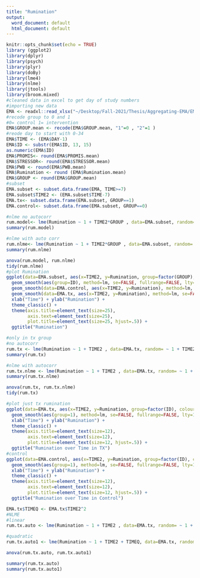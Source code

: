 ```yaml
---
title: "Rumination"
output:
  word_document: default
  html_document: default
---
```


```r
knitr::opts_chunk$set(echo = TRUE)
library (ggplot2)
library(dplyr)
library(psych)
library(plyr)
library(doBy)
library(lme4)
library(nlme)
library(jtools)
library(broom.mixed)
#cleaned data in excel to get day of study numbers 
#importing new data 
EMA <- readxl::read_xlsx("~/Desktop/Fall-2021/Thesis/Aggregating-EMA/EMA-DATA-PREFINAL.xlsx")
#recode group to 0 and 1 
#0= control 1= intervention
EMA$GROUP.mean <- recode(EMA$GROUP.mean, "1"=0 , "2"=1 )
#reode day to start with 0-34
EMA$TIME <- (EMA$DAY-1)
EMA$ID <- substr(EMA$ID, 13, 15)
as.numeric(EMA$ID)
EMA$PROMIS<- round(EMA$PROMIS.mean)
EMA$STRESSOR<- round(EMA$STRESSOR.mean)
EMA$PWB <- round(EMA$PWB.mean)
EMA$Rumination <- round (EMA$Rumination.mean)
EMA$GROUP <- round(EMA$GROUP.mean)
#subset
EMA.subset <- subset.data.frame(EMA, TIME>=7)
EMA.subset$TIME2 <- (EMA.subset$TIME-7)
EMA.tx<- subset.data.frame(EMA.subset, GROUP==1)
EMA.control<- subset.data.frame(EMA.subset, GROUP==0)
```


```r
#nlme no autocorr
rum.model<- lme(Rumination ~ 1 + TIME2*GROUP , data=EMA.subset, random= ~ 1+  TIME2| ID, na.action=na.exclude)
summary(rum.model)

#nlme with auto corr
rum.nlme<- lme(Rumination ~ 1 + TIME2*GROUP , data=EMA.subset, random= ~ 1+  TIME2| ID, correlation= corAR1(), na.action=na.exclude)
summary(rum.nlme)

anova(rum.model, rum.nlme)
tidy(rum.nlme)
#plot Rumination
ggplot(data=EMA.subset, aes(x=TIME2, y=Rumination, group=factor(GROUP), colour="gray"), legend=TRUE) +
  geom_smooth(aes(group=ID), method=lm, se=FALSE, fullrange=FALSE, lty=1, size=.5, color="gray") +
  geom_smooth(data=EMA.control, aes(x=TIME2, y=Rumination), method=lm, se=FALSE, fullrange=FALSE, lty=1, size=2, color="blue", show.legend= TRUE) +
  geom_smooth(data=EMA.tx, aes(x=TIME2, y=Rumination), method=lm, se=FALSE, fullrange=FALSE, lty=1, size=2, color="red", show.legend= TRUE) +
  xlab("Time") + ylab("Rumination") +
  theme_classic() +
  theme(axis.title=element_text(size=25),
        axis.text=element_text(size=25),
        plot.title=element_text(size=25, hjust=.5)) +
  ggtitle("Rumination")
```



```r
#only in tx group
#no autocorr
rum.tx <- lme(Rumination ~ 1 + TIME2 , data=EMA.tx, random= ~ 1 + TIME2| ID, na.action=na.exclude)
summary(rum.tx)

#nlme with autocorr
rum.tx.nlme <- lme(Rumination ~ 1 + TIME2 , data=EMA.tx, random= ~ 1 + TIME2| ID, correlation= corAR1(), na.action=na.exclude)
summary(rum.tx.nlme)

anova(rum.tx, rum.tx.nlme)
tidy(rum.tx)

#plot just tx rumination
ggplot(data=EMA.tx, aes(x=TIME2, y=Rumination, group=factor(ID), colour="gray"), legend=FALSE) + geom_smooth(method=lm, se=FALSE, fullrange=FALSE, lty=1, size=.5, color="gray40") +
  geom_smooth(aes(group=1), method=lm, se=FALSE, fullrange=FALSE, lty=1, size=2, color="red") +
  xlab("Time") + ylab("Rumination") +
  theme_classic() +
  theme(axis.title=element_text(size=12),
        axis.text=element_text(size=12),
        plot.title=element_text(size=12, hjust=.5)) +
  ggtitle("Rumination over Time in TX")
#control
ggplot(data=EMA.control, aes(x=TIME2, y=Rumination, group=factor(ID), colour="gray"), legend=FALSE) + geom_smooth(method=lm, se=FALSE, fullrange=FALSE, lty=1, size=.5, color="gray40") +
  geom_smooth(aes(group=1), method=lm, se=FALSE, fullrange=FALSE, lty=1, size=2, color="red") +
  xlab("Time") + ylab("Rumination") +
  theme_classic() +
  theme(axis.title=element_text(size=12),
        axis.text=element_text(size=12),
        plot.title=element_text(size=12, hjust=.5)) +
  ggtitle("Rumination over Time in Control")
```


``` r
EMA.tx$TIMEQ <- EMA.tx$TIME2^2
#NLME
#linear
rum.tx.auto <- lme(Rumination ~ 1 + TIME2 , data=EMA.tx, random= ~ 1 + TIME2| ID, method= "ML", correlation= corAR1(), na.action=na.exclude)

#quadratic
rum.tx.auto1 <- lme(Rumination ~ 1 + TIME2 + TIMEQ, data=EMA.tx, random= ~ 1 + TIME2| ID, method= "ML", correlation= corAR1(), na.action=na.exclude)

anova(rum.tx.auto, rum.tx.auto1)

summary(rum.tx.auto)
summary(rum.tx.auto1)
```


